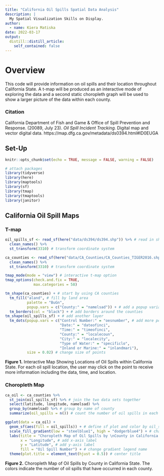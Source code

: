 ```yaml
---
title: "California Oil Spills Spatial Data Analysis"
description: |
  My Spatial Visualization Skills on Display.
author:
  - name: Kiera Matiska
date: 2022-03-17
output:
  distill::distill_article:
    self_contained: false
---
```


# Overview

This code will provide information on oil spills and their location throughout California State. A t-map will be produced as an interactive mode of exploring the data and a second static choropleth graph will be used to show a larger picture of the data within each county.

### Citation

California Department of Fish and Game & Office of Spill Prevention and Response. (20089, July 23). *Oil Spill Incident Tracking.* Digital map and vector digital data. https://map.dfg.ca.gov/metadata/ds0394.html#ID0EUGA 

## Set-Up

```r
knitr::opts_chunk$set(echo = TRUE, message = FALSE, warning = FALSE)

# attach packages
library(tidyverse)
library(here)
library(maptools)
library(sf)
library(tmap)
library(tmaptools)
library(janitor)
```

## California Oil Spill Maps

### T-map

```r
oil_spills_sf <- read_sf(here("data/ds394/ds394.shp")) %>% # read in shape file
  clean_names() %>% 
  st_transform(3310) # transform coordinate system

ca_counties <- read_sf(here("data/CA_Counties/CA_Counties_TIGER2016.shp")) %>% # read in shape file
  clean_names() %>% 
  st_transform(3310) # transform coordinate system

tmap_mode(mode = "view") # interactive t-map option
tmap_options(check.and.fix = TRUE,
             max.categories = 58)

tm_shape(ca_counties) + # start by using CA counties
  tm_fill("aland", # fill by land area
          palette = "BuGn", 
          popup.vars = c("County:" = "namelsad")) + # add a popup variable
  tm_borders(col = "black") + # add borders around the counties
tm_shape(oil_spills_sf) + # add another layer
  tm_dots(popup.vars = c("Control Number:" = "oesnumber", # add more popup variables
                         "Date:" = "dateofinci", 
                         "Time:" = "timeofinci", 
                         "County:" = "localecoun", 
                         "City:" = "localecity", 
                         "Type of Water:" = "specificlo",
                         "Inland or Marine:" = "inlandmari"),
          size = 0.02) # change size of points
```

**Figure 1.** Interactive Map Showing Locations of Oil Spills within California State. For each oil spill location, the user may click on the point to receive more information including the data, time, and location.

### Choropleth Map

```r
ca_oil <- ca_counties %>% 
  st_join(oil_spills_sf) %>% # join the two data sets together
  select(latitude, longitude, namelsad) %>% 
  group_by(namelsad) %>% # group by name of county
  summarize(oil_spills = n()) # count the number of oil spills in each county

ggplot(data = ca_oil) + 
  geom_sf(aes(fill = oil_spills)) + # define sf plot and color by oil_spill count
  scale_fill_gradient(low = "steelblue1", high = "dodgerblue4") + # change colors
  labs(title = "Choropleth Map of Oil Spills by \nCounty in California State", # add title
       x = "Longitude", # add x-axis label
       y = "Latitude", # add y-axis label
       fill = "Oil Spill Number") + # change gradient legend name
  theme(plot.title = element_text(hjust = 0.5)) # center title
```

**Figure 2.** Choropleth Map of Oil Spills by County in California State. The colors indicate the number of oil spills that have occurred in each county.

